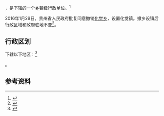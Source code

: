 {{中国乡级行政区|52/05/23/208/000}}

'''{{PAGENAMEBASE}}'''，是{{PRC admin/fullname|52/05/23/208/000|3}}下辖的一个[[乡镇|乡镇]]级行政单位。<ref>{{PRC admin/ref sgc|{{PRC admin/parent|52/05/23/208/000}}}}</ref>

2016年1月29日，贵州省人民政府批复同意撤销[[化觉乡|化觉乡]]，设置化觉镇。撤乡设镇后行政区域和政府驻地不变<ref>{{Cite web |url=http://gzsrmzfgb.gzgov.gov.cn/show.aspx?id=12352 |title=省人民政府关于同意金沙县木孔乡等6个乡撤乡设镇的批复（黔府函〔2016〕53号） |access-date=2017-09-04 |archive-url=https://web.archive.org/web/20170905011016/http://gzsrmzfgb.gzgov.gov.cn/show.aspx?id=12352 |archive-date=2017-09-05 |dead-url=yes }}</ref>。

== 行政区划 ==

{{PAGENAMEBASE}}下辖以下地区：<ref>{{PRC admin/ref sgc|52/05/23/208/000}}</ref>

{{PRC admin/children|52/05/23/208/000}}。

== 参考资料 ==

{{reflist}}

{{行政区划小作品}}
{{PRC admin/navcat|52/05/23/208/000}}